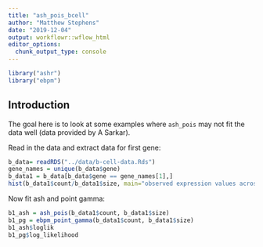 ```yaml
---
title: "ash_pois_bcell"
author: "Matthew Stephens"
date: "2019-12-04"
output: workflowr::wflow_html
editor_options:
  chunk_output_type: console
---
```


```r
library("ashr")
library("ebpm")
```

## Introduction

The goal here is to look at some examples where `ash_pois` may not fit the data well (data
provided by A Sarkar).

Read in the data and extract data for first gene:
```r
b_data= readRDS("../data/b-cell-data.Rds")
gene_names = unique(b_data$gene)
b_data1 = b_data[b_data$gene == gene_names[1],]
hist(b_data1$count/b_data1$size, main="observed expression values across cells")
```

Now fit ash and point gamma:
```r
b1_ash = ash_pois(b_data1$count, b_data1$size)
b1_pg = ebpm_point_gamma(b_data1$count, b_data1$size)
b1_ash$loglik
b1_pg$log_likelihood
```

